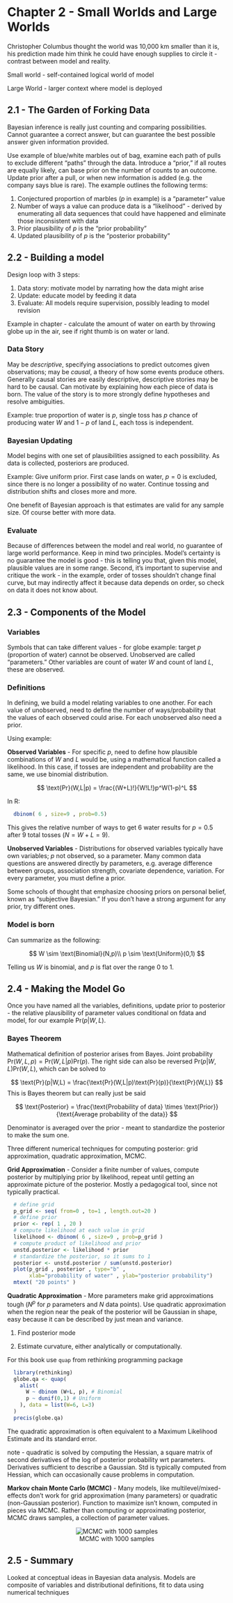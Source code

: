 # Chapter 2 - Small Worlds and Large Worlds

Christopher Columbus thought the world was 10,000 km smaller than it is, his prediction made him think he could have enough supplies to circle it - contrast between model and reality.

Small world - self-contained logical world of model

Large World - larger context where model is deployed

## 2.1 - The Garden of Forking Data

Bayesian inference is really just counting and comparing possibilities. Cannot guarantee a correct answer, but can guarantee the best possible answer given information provided.

Use example of blue/white marbles out of bag, examine each path of pulls to exclude different "paths" through the data. Introduce a "prior," if all routes are equally likely, can base prior on the number of counts to an outcome. Update prior after a pull, or when new information is added (e.g. the company says blue is rare). The example outlines the following terms:

1. Conjectured proportion of marbles ($p$ in example) is a "parameter" value
2. Number of ways a value can produce data is a "likelihood" - derived by enumerating all data sequences that could have happened and eliminate those inconsistent with data
3. Prior plausibility of $p$ is the "prior probability"
4. Updated plausibility of $p$ is the "posterior probability"

## 2.2 - Building a model

Design loop with 3 steps:

1. Data story: motivate model by narrating how the data might arise
2. Update: educate model by feeding it data
3. Evaluate: All models require supervision, possibly leading to model revision


Example in chapter - calculate the amount of water on earth by throwing globe up in the air, see if right thumb is on water or land.

### Data Story

May be _descriptive_, specifying associations to predict outcomes given observations; may be _causal_, a theory of how some events produce others. Generally causal stories are easily descriptive, descriptive stories may be hard to be causal. Can motivate by explaining how each piece of data is born. The value of the story is to more strongly define hypotheses and resolve ambiguities.

Example: true proportion of water is $p$, single toss has $p$ chance of producing water $W$ and $1-p$ of land $L$, each toss is independent.

### Bayesian Updating

Model begins with one set of plausibilities assigned to each possibility. As data is collected, posteriors are produced.

Example: Give uniform prior. First case lands on water, $p=0$ is excluded, since there is no longer a possibility of no water. Continue tossing and distribution shifts and closes more and more.

One benefit of Bayesian approach is that estimates are valid for any sample size. Of course better with more data.

### Evaluate

Because of differences between the model and real world, no guarantee of large world performance. Keep in mind two principles. Model's certainty is no guarantee the model is good - this is telling you that, given this model, plausible values are in some range. Second, it's important to supervise and critique the work - in the example, order of tosses shouldn't change final curve, but may indirectly affect it because data depends on order, so check on data it does not know about.


## 2.3 - Components of the Model

### Variables

Symbols that can take different values - for globe example: target $p$ (proportion of water) cannot be observed. Unobserved are called "parameters." Other variables are count of water $W$ and count of land $L$, these are observed.

### Definitions 

In defining, we build a model relating variables to one another. For each value of unobserved, need to define the number of ways/probability that the values of each observed could arise. For each unobserved also need a prior.

Using example:

**Observed Variables** - For specific $p$, need to define how plausible combinations of $W$ and $L$ would be, using a mathematical function called a likelihood. In this case, if tosses are independent and probability are the same, we use binomial distribution.

$$
 \text{Pr}(W,L|p) = \frac{(W+L)!}{W!L!}p^W(1-p)^L
$$

In R:
```r
  dbinom( 6 , size=9 , prob=0.5)
```

This gives the relative number of ways to get 6 water results for $p=0.5$ after 9 total tosses ($N=W+L=9$).

**Unobserved Variables** - Distributions for observed variables typically have own variables; $p$ not observed, so a parameter. Many common data questions are answered directly by parameters, e.g. average difference between groups, association strength, covariate dependence, variation. For every parameter, you must define a prior.

Some schools of thought that emphasize choosing priors on personal belief, known as "subjective Bayesian." If you don't have a strong argument for any prior, try different ones. 

### Model is born

Can summarize as the following:

$$
  W \sim \text{Binomial}(N,p)\\
  p \sim \text{Uniform}(0,1)
$$

Telling us $W$ is binomial, and $p$ is flat over the range 0 to 1.

## 2.4 - Making the Model Go

Once you have named all the variables, definitions, update prior to posterior - the relative plausibility of parameter values conditional on fdata and model, for our example $\text{Pr}(p|W,L)$.

### Bayes Theorem 

Mathematical definition of posterior arises from Bayes. Joint probability $\text{Pr}(W,L,p) =\text{Pr}(W,L|p)\text{Pr}(p)$. The right side can also be reversed $\text{Pr}(p|W,L)\text{Pr}(W,L)$, which can be solved to 

$$
  \text{Pr}(p|W,L) = \frac{\text{Pr}(W,L|p)\text{Pr}(p)}{\text{Pr}(W,L)}
$$
This is Bayes theorem but can really just be said

$$
  \text{Posterior} = \frac{\text{Probability of data} \times \text{Prior}}{\text{Average probability of the data}}
$$

Denominator is averaged over the prior - meant to standardize the posterior to make the sum one.

Three different numerical techniques for computing posterior: grid approximation, quadratic approximation, MCMC.

**Grid Approximation** - Consider a finite number of values, compute posterior by multiplying prior by likelihood, repeat until getting an approximate picture of the posterior. Mostly a pedagogical tool, since not typically practical. 

```r
  # define grid
  p_grid <- seq( from=0 , to=1 , length.out=20 )
  # define prior
  prior <- rep( 1 , 20 )
  # compute likelihood at each value in grid 
  likelihood <- dbinom( 6 , size=9 , prob=p_grid )
  # compute product of likelihood and prior 
  unstd.posterior <- likelihood * prior
  # standardize the posterior, so it sums to 1 
  posterior <- unstd.posterior / sum(unstd.posterior)
  plot(p_grid , posterior , type="b" , 
       xlab="probability of water" , ylab="posterior probability")
  mtext( "20 points" )
```


**Quadratic Approximation** - More parameters make grid approximations tough ($N^p$ for $p$ parameters and $N$ data points). Use quadratic approximation when the region near the peak of the posterior will be Gaussian in shape, easy because it can be described by just mean and variance. 

1. Find posterior mode

2. Estimate curvature, either analytically or computationally.

For this book use ```quap``` from rethinking programming package

```R
  library(rethinking)
  globe.qa <- quap( 
    alist(
      W ~ dbinom (W+L, p), # Binomial
      p ~ dunif(0,1) # Uniform
    ), data = list(W=6, L=3)
  )
  precis(globe.qa)
```

The quadratic approximation is often equivalent to a Maximum Likelihood Estimate and its standard error.

note - quadratic is solved by computing the Hessian, a square matrix of second derivatives of the log of posterior probability wrt parameters. Derivatives sufficient to describe a Gaussian. Std is typically computed from Hessian, which can occasionally cause problems in computation.

**Markov chain Monte Carlo (MCMC)** - Many models, like multilevel/mixed-effects don't work for grid approximation (many parameters) or quadratic (non-Gaussian posterior). Function to maximize isn't known, computed in pieces via MCMC. Rather than computing or approximating posterior, MCMC draws samples, a collection of parameter values.

<center>
![MCMC with 1000 samples](ch2/ch2-plots/mcmc.png)
</center>

## 2.5 - Summary

Looked at conceptual ideas in Bayesian data analysis. Models are composite of variables and distributional definitions, fit to data using numerical techniques





